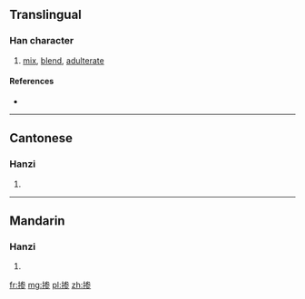 {{also|摻}}
==Translingual==

===Han character===
{{Han char|rn=64|rad=手|as=08|sn=11|four=|canj=手戈大竹 (QIKH)|ids=⿰[[扌]][[参]]}}

# [[mix]], [[blend]], [[adulterate]]

====References====
* {{Han ref|kx=0440.181|hdz=31909.060|uh=63BA|ud=25530}}

----

==Cantonese==

===Hanzi===
{{yue-hanzi|jyut=[[caam1]], [[caam4]]|y=chaam1, chaam4|tra=摻}}

# {{defn|lang=yue|sort=手08}}

----

==Mandarin==

===Hanzi===
{{cmn-hanzi|tra=摻|pin=[[càn]] ([[can4]]), [[chān]] ([[chan1]]), [[shǎn]] ([[shan3]]), [[xiān]] ([[xian1]])|wg=ts'an<sup>4</sup>, ch'an<sup>1</sup>, shan<sup>3</sup>, hsien<sup>1</sup>}}

# {{defn|lang=cmn|sort=手08}}

[[fr:掺]]
[[mg:掺]]
[[pl:掺]]
[[zh:掺]]